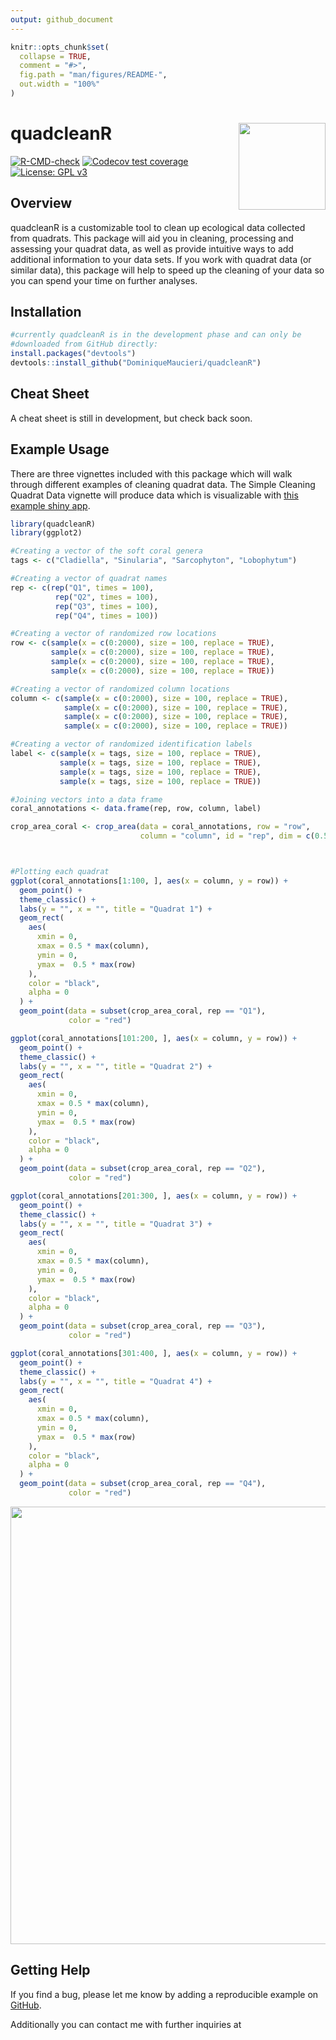 ```yaml
---
output: github_document
---
```


<!-- README.md is generated from README.Rmd. Please edit that file -->

```r
knitr::opts_chunk$set(
  collapse = TRUE,
  comment = "#>",
  fig.path = "man/figures/README-",
  out.width = "100%"
)
```

# quadcleanR <a href='https://dominiquemaucieri.github.io/quadcleanR/'><img src='man/figures/logo.png' align="right" height="139" /></a>

<!-- badges: start -->
  [![R-CMD-check](https://github.com/DominiqueMaucieri/quadcleanR/workflows/R-CMD-check/badge.svg)](https://github.com/DominiqueMaucieri/quadcleanR/actions)
[![Codecov test coverage](https://codecov.io/gh/DominiqueMaucieri/quadcleanR/branch/main/graph/badge.svg)](https://app.codecov.io/gh/DominiqueMaucieri/quadcleanR?branch=main)
[![License: GPL v3](https://img.shields.io/badge/License-GPLv3-blue.svg)](https://www.gnu.org/licenses/gpl-3.0)
<!-- badges: end -->

## Overview

quadcleanR is a customizable tool to clean up ecological data collected from quadrats. This package will aid you in cleaning, processing and assessing your quadrat data, as well as provide intuitive ways to add additional information to your data sets. If you work with quadrat data (or similar data), this package will help to speed up the cleaning of your data so you can spend your time on further analyses.

## Installation

```r

#currently quadcleanR is in the development phase and can only be 
#downloaded from GitHub directly:
install.packages("devtools")
devtools::install_github("DominiqueMaucieri/quadcleanR")

```


## Cheat Sheet

A cheat sheet is still in development, but check back soon.

## Example Usage

There are three vignettes included with this package which will walk through different examples of cleaning quadrat data. The Simple Cleaning Quadrat Data vignette will produce data which is visualizable with [this example shiny app](https://dominiquemaucieri.shinyapps.io/example/).

```r

library(quadcleanR)
library(ggplot2)

#Creating a vector of the soft coral genera
tags <- c("Cladiella", "Sinularia", "Sarcophyton", "Lobophytum")

#Creating a vector of quadrat names
rep <- c(rep("Q1", times = 100),
          rep("Q2", times = 100),
          rep("Q3", times = 100),
          rep("Q4", times = 100))

#Creating a vector of randomized row locations
row <- c(sample(x = c(0:2000), size = 100, replace = TRUE),
         sample(x = c(0:2000), size = 100, replace = TRUE),
         sample(x = c(0:2000), size = 100, replace = TRUE),
         sample(x = c(0:2000), size = 100, replace = TRUE))

#Creating a vector of randomized column locations
column <- c(sample(x = c(0:2000), size = 100, replace = TRUE),
            sample(x = c(0:2000), size = 100, replace = TRUE),
            sample(x = c(0:2000), size = 100, replace = TRUE),
            sample(x = c(0:2000), size = 100, replace = TRUE))

#Creating a vector of randomized identification labels
label <- c(sample(x = tags, size = 100, replace = TRUE),
           sample(x = tags, size = 100, replace = TRUE),
           sample(x = tags, size = 100, replace = TRUE),
           sample(x = tags, size = 100, replace = TRUE))

#Joining vectors into a data frame
coral_annotations <- data.frame(rep, row, column, label)

crop_area_coral <- crop_area(data = coral_annotations, row = "row",
                             column = "column", id = "rep", dim = c(0.5, 0.5))



#Plotting each quadrat
ggplot(coral_annotations[1:100, ], aes(x = column, y = row)) +
  geom_point() +
  theme_classic() +
  labs(y = "", x = "", title = "Quadrat 1") +
  geom_rect(
    aes(
      xmin = 0,
      xmax = 0.5 * max(column),
      ymin = 0,
      ymax =  0.5 * max(row)
    ),
    color = "black",
    alpha = 0
  ) +
  geom_point(data = subset(crop_area_coral, rep == "Q1"),
             color = "red")

ggplot(coral_annotations[101:200, ], aes(x = column, y = row)) +
  geom_point() +
  theme_classic() +
  labs(y = "", x = "", title = "Quadrat 2") +
  geom_rect(
    aes(
      xmin = 0,
      xmax = 0.5 * max(column),
      ymin = 0,
      ymax =  0.5 * max(row)
    ),
    color = "black",
    alpha = 0
  ) +
  geom_point(data = subset(crop_area_coral, rep == "Q2"),
             color = "red")

ggplot(coral_annotations[201:300, ], aes(x = column, y = row)) +
  geom_point() +
  theme_classic() +
  labs(y = "", x = "", title = "Quadrat 3") +
  geom_rect(
    aes(
      xmin = 0,
      xmax = 0.5 * max(column),
      ymin = 0,
      ymax =  0.5 * max(row)
    ),
    color = "black",
    alpha = 0
  ) +
  geom_point(data = subset(crop_area_coral, rep == "Q3"),
             color = "red")

ggplot(coral_annotations[301:400, ], aes(x = column, y = row)) +
  geom_point() +
  theme_classic() +
  labs(y = "", x = "", title = "Quadrat 4") +
  geom_rect(
    aes(
      xmin = 0,
      xmax = 0.5 * max(column),
      ymin = 0,
      ymax =  0.5 * max(row)
    ),
    color = "black",
    alpha = 0
  ) +
  geom_point(data = subset(crop_area_coral, rep == "Q4"),
             color = "red")

```
<img src='man/figures/README_plot.png'  width="700"/>

## Getting Help

If you find a bug, please let me know by adding a reproducible example on [GitHub](https://github.com/DominiqueMaucieri/quadcleanR/issues). 

Additionally you can contact me with further inquiries at \email{dominiquemaucieri@gmail.com}

